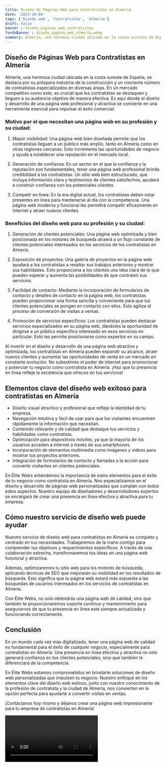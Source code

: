 ```yaml
---
title: Diseño de Páginas Web para Contratistas en Almería
date: '2023-10-04'
tags: ['Diseño web', 'Contratistas', 'Almería']
draft: false
banner : diseño_paginas_web_contratistas
fondoBanner : diseño_pagina_web_almería.webp
summary: Almería, una hermosa ciudad ubicada en la costa sureste de España, se destaca por su próspera industria de la construcción y un creciente número de contratistas especializados en diversas áreas. En un mercado competitivo como este, es crucial que los contratistas se destaquen y lleguen a su audiencia objetivo de manera efectiva. Es aquí donde el diseño y desarrollo de una página web profesional y atractiva se convierte en una herramienta esencial para impulsar el éxito comercial.
---
```


## Diseño de Páginas Web para Contratistas en Almería

Almería, una hermosa ciudad ubicada en la costa sureste de España, se destaca por su próspera industria de la construcción y un creciente número de contratistas especializados en diversas áreas. En un mercado competitivo como este, es crucial que los contratistas se destaquen y lleguen a su audiencia objetivo de manera efectiva. Es aquí donde el diseño y desarrollo de una página web profesional y atractiva se convierte en una herramienta esencial para impulsar el éxito comercial.

### Motivo por el que necesitan una página web en su profesión y su ciudad:

1. Mayor visibilidad: Una página web bien diseñada permite que los contratistas lleguen a un público más amplio, tanto en Almería como en otras regiones cercanas. Esto incrementa las oportunidades de negocio y ayuda a establecer una reputación en el mercado local.

2. Generación de confianza: En un sector en el que la confianza y la reputación son fundamentales, tener una página web profesional brinda credibilidad a los contratistas. Un sitio web bien estructurado, que incluya información clara y testimonios de clientes satisfechos, ayudará a construir confianza con los potenciales clientes.

3. Competir en línea: En la era digital actual, los contratistas deben estar presentes en línea para mantenerse al día con la competencia. Una página web moderna y funcional les permitirá competir eficazmente en Internet y atraer nuevos clientes.

### Beneficios del diseño web para su profesión y su ciudad:

1. Generación de clientes potenciales: Una página web optimizada y bien posicionada en los motores de búsqueda atraerá a un flujo constante de clientes potenciales interesados en los servicios de los contratistas en Almería.

2. Exposición de proyectos: Una galería de proyectos en la página web ayudará a los contratistas a resaltar sus trabajos anteriores y mostrar sus habilidades. Esto proporciona a los clientes una idea clara de lo que pueden esperar y aumenta las posibilidades de que contraten sus servicios.

3. Facilidad de contacto: Mediante la incorporación de formularios de contacto y detalles de contacto en la página web, los contratistas pueden proporcionar una forma sencilla y conveniente para que los clientes potenciales se pongan en contacto con ellos. Esto agiliza el proceso de conversión de visitas a ventas.

4. Promoción de servicios específicos: Los contratistas pueden destacar servicios especializados en su página web, dándoles la oportunidad de dirigirse a un público específico interesado en esos servicios en particular. Esto les permite posicionarse como expertos en su campo.

Al invertir en el diseño y desarrollo de una página web atractiva y optimizada, los contratistas en Almería pueden expandir su alcance, atraer nuevos clientes y aumentar las oportunidades de venta en un mercado en constante evolución. No subestimes el poder de internet para promocionar y potenciar tu negocio como contratista en Almería. ¡Haz que tu presencia en línea refleje la excelencia que ofreces en tus servicios!

<GifSeo />

<Cta />

## Elementos clave del diseño web exitoso para contratistas en Almería

- Diseño visual atractivo y profesional que refleje la identidad de tu empresa.
- Navegación intuitiva y fácil de usar para que los visitantes encuentren rápidamente la información que necesitan.
- Contenido relevante y de calidad que destaque tus servicios y habilidades como contratista.
- Optimización para dispositivos móviles, ya que la mayoría de los usuarios acceden a internet a través de sus smartphones.
- Incorporación de elementos multimedia como imágenes y videos para mostrar tus proyectos anteriores.
- Integración de formularios de contacto y llamadas a la acción para convertir visitantes en clientes potenciales.

En Élite Webs entendemos la importancia de estos elementos para el éxito de tu negocio como contratista en Almería. Nos especializamos en el diseño y desarrollo de páginas web personalizadas que cumplan con todos estos aspectos. Nuestro equipo de diseñadores y desarrolladores expertos se encargará de crear una presencia en línea efectiva y atractiva para tu empresa.

## Cómo nuestro servicio de diseño web puede ayudar

Nuestro servicio de diseño web para contratistas en Almería es completo y centrado en tus necesidades. Trabajaremos de la mano contigo para comprender tus objetivos y requerimientos específicos. A través de una colaboración estrecha, transformaremos tus ideas en una página web funcional y atractiva.

Además, optimizaremos tu sitio web para los motores de búsqueda, aplicando técnicas de SEO que mejorarán su visibilidad en los resultados de búsqueda. Esto significa que tu página web estará más expuesta a las búsquedas de usuarios interesados en los servicios de contratistas en Almería.

Con Élite Webs, no solo obtendrás una página web de calidad, sino que también te proporcionaremos soporte continuo y mantenimiento para asegurarnos de que tu presencia en línea esté siempre actualizada y funcionando correctamente.

## Conclusión

En un mundo cada vez más digitalizado, tener una página web de calidad es fundamental para el éxito de cualquier negocio, especialmente para contratistas en Almería. Una presencia en línea efectiva y atractiva no solo generará confianza en tus clientes potenciales, sino que también te diferenciará de la competencia.

En Élite Webs estamos comprometidos en brindarte soluciones de diseño web personalizadas que impulsen tu negocio. Nuestro enfoque en los elementos clave del diseño web exitoso, junto con nuestro conocimiento de la profesión de contratista y la ciudad de Almería, nos convierten en la opción perfecta para ayudarte a convertir visitas en ventas.

¡Contáctanos hoy mismo y déjanos crear una página web impresionante para tu empresa de contratistas en Almería!

<Video />

<CtaBot job='Contratistas' city='Almería'/>

<Gmaps query='Almería+españa+maps' />